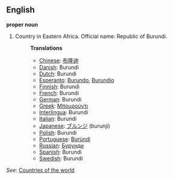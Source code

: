 ==English==

'''proper noun'''

# Country in Eastern Africa. Official name: Republic of Burundi.
#:'''Translations'''
#:*[[Chinese]]: [[布隆迪]]
#:*[[Danish]]: Burundi
#:*[[Dutch]]: Burundi
#:*[[Esperanto]]: [[Burundo]], [[Burundio]]
#:*[[Finnish]]: Burundi
#:*[[French]]: Burundi
#:*[[German]]: Burundi
#:*[[Greek]]: [[Μπουρούντι]]
#:*[[Interlingua]]: Burundi
#:*[[Italian]]: Burundi
#:*[[Japanese]]: [[ブルンジ]] (burunji)
#:*[[Polish]]: Burundi
#:*[[Portuguese]]: [[Burúndi]]
#:*[[Russian]]: [[Бурунди]]
#:*[[Spanish]]: Burundi
#:*[[Swedish]]: Burundi

''See'': [[Countries of the world]]